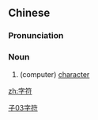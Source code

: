 ==Chinese==
{{zh-forms}}

===Pronunciation===
{{zh-pron
|m=zìfú
|c=zi6 fu4
|cat=n
}}

===Noun===
{{zh-noun}}

# (computer) [[character]]

[[Category:zh:Computing|子03字符]]

[[zh:字符]]